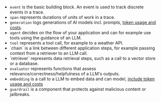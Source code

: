 
- <CircleDot size={16} className="text-muted-green inline mr-1" /> `event` is the basic building block. An event is used to track discrete events in a trace.
- <MoveHorizontal size={16} className="text-muted-blue inline mr-1" /> `span` represents durations of units of work in a trace.
- <Fan size={16} className="text-muted-magenta inline mr-1" /> `generation` logs generations of AI models incl. prompts, [token usage and costs](/docs/observability/features/token-and-cost-tracking).
- <Bot size={16} className="text-purple-600 inline mr-1" /> `agent` decides on the flow of your application and can for example use tools using the guidance of an LLM.
- <Wrench size={16} className="text-orange-600 inline mr-1" /> `tool` represents a tool call, for example to a weather API.
- <Link size={16} className="text-pink-600 inline mr-1" /> `chain` is a link between different application steps, for example passing context from a retriever to an LLM call.
- <Search size={16} className="text-teal-600 inline mr-1" /> `retriever` represents data retrieval steps, such as a call to a vector store or a database.
- <WandSparkles size={16} className="text-indigo-600 inline mr-1" /> `evaluator` represents functions that assess relevance/correctness/helpfulness of a LLM's outputs.
- <Layers3 size={16} className="text-amber-600 inline mr-1" /> `embedding` is a call to a LLM to embed data and can model, [include token usage and costs](/docs/observability/features/token-and-cost-tracking)
- <ShieldCheck size={16} className="text-red-600 inline mr-1" /> `guardrail` is a component that protects against malicious content or jailbreaks.
